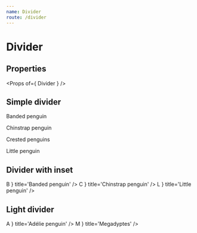```yaml
---
name: Divider
route: /divider
---
```



# Divider

## Properties
<Props of={ Divider } />

## Simple divider
<Playground>
    <List>
        <ListItem>
            <p>Banded penguin</p>
        </ListItem>
        <Divider />
        <ListItem>
            <p>Chinstrap penguin</p>
        </ListItem>
        <Divider />
        <ListItem>
            <p>Crested penguins</p>
        </ListItem>
        <Divider />
        <ListItem>
            <p>Little penguin</p>
        </ListItem>
        <Divider />
    </List>
</Playground>

## Divider with inset
<Playground>
    <List>
        <ListItem avatar={ <Avatar>B</Avatar> } title='Banded penguin' />
        <Divider inset='true' />
        <ListItem avatar={ <Avatar>C</Avatar> } title='Chinstrap penguin' />
        <Divider inset='true' />
        <ListItem avatar={ <Avatar>L</Avatar> } title='Little penguin' />
        <Divider inset='true' />
    </List>
</Playground>

## Light divider
<Playground>
    <List>
        <ListItem avatar={ <Avatar>A</Avatar> } title='Adélie penguin' />
        <ListItem avatar={ <Avatar>M</Avatar> } title='Megadyptes' />
        <Divider light='true' />
        <ListItem title='Emperor penguin' subtitle='20 years' />
    </List>
</Playground>

